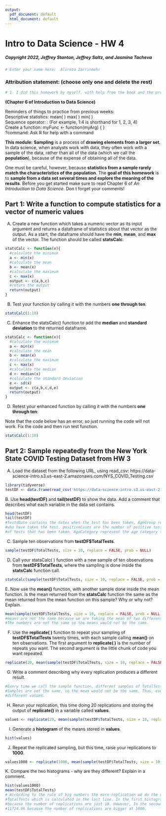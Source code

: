 ```yaml
---
output:
  pdf_document: default
  html_document: default
---
```


# Intro to Data Science - HW 4

##### Copyright 2022, Jeffrey Stanton, Jeffrey Saltz, and Jasmina Tacheva

```r
# Enter your name here:  Alireza Zarrinmehr
```

### Attribution statement: (choose only one and delete the rest)

```r
# 1. I did this homework by myself, with help from the book and the professor.
```

**(Chapter 6 of Introduction to Data Science)** <br>

Reminders of things to practice from previous weeks: <br>
Descriptive statistics: 	mean( )  max( ) min( )<br>
Sequence operator:		: (For example, 1:4 is shorthand for 1, 2, 3, 4)<br>
Create a function:		myFunc <- function(myArg) { }<br>
?command:			Ask R for help with a command<br>

**This module:** **Sampling** is a process of **drawing elements from a larger set**. In data science, when analysts work with data, they often work with a sample of the data, rather than all of the data (which we call the **population**), because of the expense of obtaining all of the data. <br>

One must be careful, however, because **statistics from a sample rarely match the characteristics of the population**. The **goal of this homework** is to **sample from a data set several times and explore the meaning of the results**. Before you get started make sure to read Chapter 6 of *An Introduction to Data Science*. Don t forget your comments!

## Part 1: Write a function to compute statistics for a vector of numeric values

A.	Create a new function which takes a numeric vector as its input argument and returns a dataframe of statistics about that vector as the output. As a start, the dataframe should have the **min**, **mean**, and **max** of the vector. The function should be called **statsCalc**:

```r
statsCalc <- function(x){
  #calculate the minimum
  a <- min(x)
  #calculate the mean
  b <- mean(x)
  #calculate the maximum
  c <- max(x)
  output <- c(a,b,c)
  #return the output
  return(output)
}
```

B.	Test your function by calling it with the numbers **one through ten**:

```r
statsCalc(1:10)
```

C.	Enhance the statsCalc() function to add the **median** and **standard deviation** to the returned dataframe.

```r
statsCalc <- function(x){
  #calculate the minimum
  a <- min(x)
  #calculate the mean
  b <- mean(x)
  #calculate the maximum
  c <- max(x)
  #calculate the median
  d <- median(x)
  #calculate the standard deviation
  e <- sd(x)
  output <- c(a,b,c,d,e)
  return(output)
}
```

D.	Retest your enhanced function by calling it with the numbers **one through ten**:

Note that the code below has an error, so just running the code will not work. Fix the code and then run test function.

```r
statsCalc(1:10)
```

## Part 2: Sample repeatedly from the New York State COVID Testing Dataset from HW 3

A.	Load the dataset from the following URL, using read_csv: https://data-science-intro.s3.us-east-2.amazonaws.com/NYS_COVID_Testing.csv

```r
library(tidyverse)
testDF <- data.frame(read_csv('https://data-science-intro.s3.us-east-2.amazonaws.com/NYS_COVID_Testing.csv'))
```

B. Use **head(testDF)** and **tail(testDF)** to show the data. Add a comment that describes what each variable in the data set contains. <br>

```r
head(testDF)
tail(testDF)
#TestdDate contains the dates when the test has been taken, AgeGroup represent the age group of people 
#who have taken the test. positiveCases are the number of positive tests. TotalTests are the total number 
#of tests that has been taken. AgeCategory represent the age category that people who have taken the test belong to.
```

C.	Sample ten observations from **testDF$TotalTests**.

```r
sample(testDF$TotalTests, size = 10, replace = FALSE, prob = NULL)
```

D.	Call your statsCalc( ) function with a new sample of ten observations from **testDF$TotalTests**, where the sampling is done inside the **statsCalc** function call. 

```r
statsCalc(sample(testDF$TotalTests, size = 10, replace = FALSE, prob = NULL))
```

E. Now use the **mean()** function, with another sample done inside the mean function. Is the mean returned from the **statsCalc** function the same as the mean returned from the mean function on this sample? Why or why not? Explain.

```r
mean(sample(testDF$TotalTests, size = 10, replace = FALSE, prob = NULL))
#means are not the same because we are taking the mean of two different samples. 
#The numbers are not the same so the means would not be the same.
```

F.	Use the **replicate( )** function to repeat your sampling of **testDF$TotalTests** twenty times, with each sample calling **mean()** on ten observations. The first argument to **replicate( )** is the number of repeats you want. The second argument is the little chunk of code you want repeated.

```r
replicate(20, mean(sample(testDF$TotalTests, size = 10, replace = FALSE, prob = NULL)))
```

G.	Write a comment describing why every replication produces a different result.

```r
#Every time we call the sample function, different samples of TotalTests will be collected. 
#Samples are not the same, so the mean would not be the same. Thus, every time we replicate we will get 
#different values.
```

H.	Rerun your replication, this time doing 20 replications and storing the output of **replicate()** in a variable called **values**.

```r
values <- replicate(20, mean(sample(testDF$TotalTests, size = 10, replace = FALSE, prob = NULL)))
```

I.	 Generate a **histogram** of the means stored in **values**. 

```r
hist(values)
```

J.	Repeat the replicated sampling, but this time, raise your replications to **1000**. 

```r
values1000 <- replicate(1000, mean(sample(testDF$TotalTests, size = 10, replace = FALSE, prob = NULL)))
```

K. Compare the two histograms - why are they different? Explain in a comment.

```r
hist(values1000)
mean(testDF$TotalTests)
# According to the rule of big numbers the more replication we do the closer we get to the real mean of 
#TotalTests which is calculated in the last line. In the first histogram the peak is not close to 11724.96 
#because the number of replications are just 10. However, In the secound histogram the peak is  close to 
#11724.96 because the number of replications are bigger at 1000.
```

